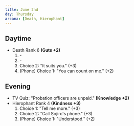 ```yaml
---
title: June 2nd
day: Thursday
arcana: [Death, Hierophant]
---
```


## Daytime
- Death Rank 6 **(Guts +2)**
    1. \-
    1. \-
    1. Choice 2: "It suits you." (+3)
    1. (Phone) Choice 1: "You can count on me." (+2)

## Evening
- TV Quiz: "Probation officers are unpaid." **(Knowledge +2)**
- Hierophant Rank 4 **(Kindness +3)**
    1. Choice 1: "Tell me more." (+3)
    1. Choice 2: "Call Sojiro's phone." (+3)
    1. (Phone) Choice 1: "Understood." (+2)